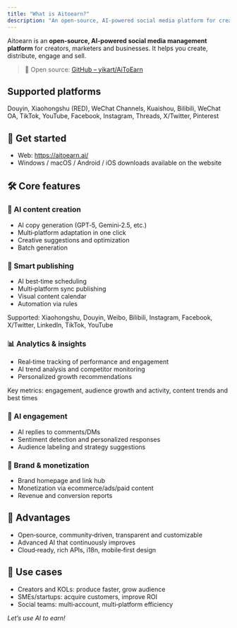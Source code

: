 ```yaml
---
title: "What is Aitoearn?"
description: "An open‑source, AI‑powered social media platform for creators and teams."
---
```


<UpdatedAt />


Aitoearn is an **open‑source, AI‑powered social media management platform** for creators, marketers and businesses. It helps you create, distribute, engage and sell.

> 🔗 Open source: [GitHub – yikart/AiToEarn](https://github.com/yikart/AiToEarn/)

## Supported platforms
Douyin, Xiaohongshu (RED), WeChat Channels, Kuaishou, Bilibili, WeChat OA, TikTok, YouTube, Facebook, Instagram, Threads, X/Twitter, Pinterest

## 🚀 Get started
- Web: https://aitoearn.ai/
- Windows / macOS / Android / iOS downloads available on the website

## 🛠️ Core features

### 📝 AI content creation
- AI copy generation (GPT‑5, Gemini‑2.5, etc.)
- Multi‑platform adaptation in one click
- Creative suggestions and optimization
- Batch generation

### 📅 Smart publishing
- AI best‑time scheduling
- Multi‑platform sync publishing
- Visual content calendar
- Automation via rules

Supported: Xiaohongshu, Douyin, Weibo, Bilibili, Instagram, Facebook, X/Twitter, LinkedIn, TikTok, YouTube

### 📊 Analytics & insights
- Real‑time tracking of performance and engagement
- AI trend analysis and competitor monitoring
- Personalized growth recommendations

Key metrics: engagement, audience growth and activity, content trends and best times

### 🤖 AI engagement
- AI replies to comments/DMs
- Sentiment detection and personalized responses
- Audience labeling and strategy suggestions

### 🎨 Brand & monetization
- Brand homepage and link hub
- Monetization via ecommerce/ads/paid content
- Revenue and conversion reports

## 🌟 Advantages
- Open‑source, community‑driven, transparent and customizable
- Advanced AI that continuously improves
- Cloud‑ready, rich APIs, i18n, mobile‑first design

## 🎯 Use cases
- Creators and KOLs: produce faster, grow audience
- SMEs/startups: acquire customers, improve ROI
- Social teams: multi‑account, multi‑platform efficiency

*Let’s use AI to earn!*